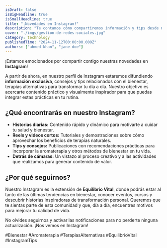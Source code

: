 ```yaml
---
isDraft: false
isBigHeadline: true
isSmallHeadline: true
title: "¡Novedades en Instagram!"
description: "Te contamos cómo compartiremos información y tips desde nuestro Instagram para potenciar tu bienestar."
cover: "./imgs/gestion-de-redes-sociales.jpg"
category: technology
publishedTime: "2024-11-12T00:00:00.000Z"
authors: ["ahmed-khan", "jane-doe"]
---
```


¡Estamos emocionados por compartir contigo nuestras novedades en **Instagram**!

A partir de ahora, en nuestro perfil de Instagram estaremos difundiendo **información exclusiva**, consejos y tips relacionados con el bienestar, terapias alternativas para transformar tu día a día. Nuestro objetivo es acercarte contenido práctico y visualmente inspirador para que puedas integrar estas prácticas en tu rutina.

## ¿Qué encontrarás en nuestro Instagram?

- **Historias diarias:** Contenido rápido y dinámico para motivarte a cuidar tu salud y bienestar.
- **Reels y videos cortos:** Tutoriales y demostraciones sobre cómo aprovechar los beneficios de terapias naturales.
- **Tips y consejos:** Publicaciones con recomendaciones prácticas para incorporar la aromaterapia y otros métodos de bienestar en tu vida.
- **Detrás de cámaras:** Un vistazo al proceso creativo y a las actividades que realizamos para generar contenido de valor.

## ¿Por qué seguirnos?

Nuestro Instagram es la extensión de **Equilibrio Vital**, donde podrás estar al tanto de las últimas tendencias en bienestar, conocer eventos, cursos y descubrir historias inspiradoras de transformación personal. Queremos que te sientas parte de esta comunidad y que, día a día, encuentres motivos para mejorar tu calidad de vida.

No olvides seguirnos y activar las notificaciones para no perderte ninguna actualización. ¡Nos vemos en Instagram!

#Bienestar #Aromaterapia #TerapiasAlternativas #EquilibrioVital #InstagramTips
